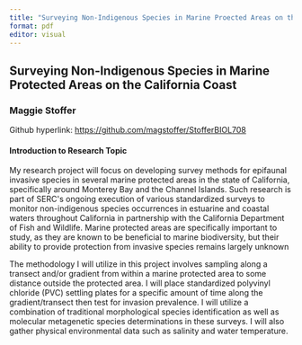 ```yaml
---
title: "Surveying Non-Indigenous Species in Marine Proected Areas on the California Coast"
format: pdf
editor: visual
---
```


## Surveying Non-Indigenous Species in Marine Protected Areas on the California Coast

### Maggie Stoffer

Github hyperlink: <https://github.com/magstoffer/StofferBIOL708>

#### Introduction to Research Topic

My research project will focus on developing survey methods for epifaunal invasive species in several marine protected areas in the state of California, specifically around Monterey Bay and the Channel Islands. Such research is part of SERC\'s ongoing execution of various standardized surveys to monitor non-indigenous species occurrences in estuarine and coastal waters throughout California in partnership with the California Department of Fish and Wildlife. Marine protected areas are specifically important to study, as they are known to be beneficial to marine biodiversity, but their ability to provide protection from invasive species remains largely unknown

The methodology I will utilize in this project involves sampling along a transect and/or gradient from within a marine protected area to some distance outside the protected area. I will place standardized polyvinyl chloride (PVC) settling plates for a specific amount of time along the gradient/transect then test for invasion prevalence. I will utilize a combination of traditional morphological species identification as well as molecular metagenetic species determinations in these surveys. I will also gather physical environmental data such as salinity and water temperature. 
